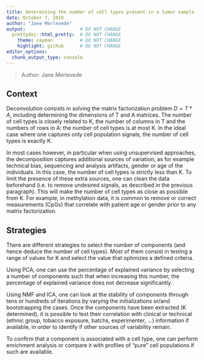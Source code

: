 ```yaml
---
title: Determining the number of cell types present in a tumor sample
date: October 7, 2019
author: "Jane Merlevede"
output:                    # DO NOT CHANGE
  prettydoc::html_pretty:  # DO NOT CHANGE
    theme: cayman          # DO NOT CHANGE
    highlight: github      # DO NOT CHANGE
editor_options: 
  chunk_output_type: console
---
```


> Author: Jane Merlevede

## Context

Deconvolution consists in solving the matrix factorization problem $D=T*A$, including determining the dimensions of T and A matrices. The number of cell types is closely related to K, the number of columns in T and the numbers of rows in A: the number of cell types is at most K. In the ideal case where one captures only cell population signals, the number of cell types is exactly K. 

In most cases however, in particular when using unsupervised approaches, the decomposition captures additional sources of variation, as for example technical bias, sequencing and analysis artifacts, gender or age of the individuals. In this case, the number of cell types is strictly less than K. 
To limit the presence of these extra sources, one can clean the data beforehand (i.e. to remove undesired signals, as described in the previous paragraph). This will make the number of cell types as close as possible from K. For example, in methylation data, it is common to remove or correct measurements (CpGs) that correlate with patient age or gender prior to any matrix factorization.

## Strategies

There are different strategies to select the number of components (and hence deduce the number of cell types). Most of them consist in testing a range of values for K and select the value that optimizes a defined criteria. 

Using PCA, one can use the percentage of explained variance by selecting a number of components such that when increasing this number, the percentage of explained variance does not decrease significantly. 

Using NMF and ICA, one can look at the stability of components through tens or hundreds of iterations by varying the initializations or/and bootstrapping the cases. Once the components have been extracted (K determined), it is possible to test their correlation with clinical or technical (ethnic group, tobacco exposure, batchs, experimenter, …) information if available, in order to identify if other sources of variability remain. 

To confirm that a component is associated with a cell type, one can perform enrichment analysis or compare it with profiles of “pure” cell populations if such are available.



